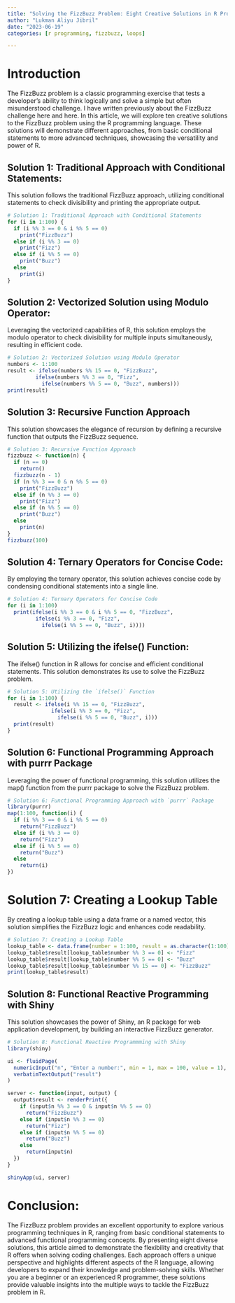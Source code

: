 ```yaml
---
title: "Solving the FizzBuzz Problem: Eight Creative Solutions in R Programming"
author: "Lukman Aliyu Jibril"
date: "2023-06-19"
categories: [r programming, fizzbuzz, loops]

---
```


# Introduction

The FizzBuzz problem is a classic programming exercise that tests a developer’s ability to think logically and solve a simple but often misunderstood challenge. I have written previously about the FizzBuzz challenge here and here. In this article, we will explore ten creative solutions to the FizzBuzz problem using the R programming language. These solutions will demonstrate different approaches, from basic conditional statements to more advanced techniques, showcasing the versatility and power of R.

## Solution 1: Traditional Approach with Conditional Statements:

This solution follows the traditional FizzBuzz approach, utilizing conditional statements to check divisibility and printing the appropriate output.

```r
# Solution 1: Traditional Approach with Conditional Statements
for (i in 1:100) {
  if (i %% 3 == 0 & i %% 5 == 0)
    print("FizzBuzz")
  else if (i %% 3 == 0)
    print("Fizz")
  else if (i %% 5 == 0)
    print("Buzz")
  else
    print(i)
}

```

## Solution 2: Vectorized Solution using Modulo Operator:

Leveraging the vectorized capabilities of R, this solution employs the modulo operator to check divisibility for multiple inputs simultaneously, resulting in efficient code.

```r
# Solution 2: Vectorized Solution using Modulo Operator
numbers <- 1:100
result <- ifelse(numbers %% 15 == 0, "FizzBuzz",
         ifelse(numbers %% 3 == 0, "Fizz",
           ifelse(numbers %% 5 == 0, "Buzz", numbers)))
print(result)

```


## Solution 3: Recursive Function Approach

This solution showcases the elegance of recursion by defining a recursive function that outputs the FizzBuzz sequence.

```r
# Solution 3: Recursive Function Approach
fizzbuzz <- function(n) {
  if (n == 0)
    return()
  fizzbuzz(n - 1)
  if (n %% 3 == 0 & n %% 5 == 0)
    print("FizzBuzz")
  else if (n %% 3 == 0)
    print("Fizz")
  else if (n %% 5 == 0)
    print("Buzz")
  else
    print(n)
}
fizzbuzz(100)
```

## Solution 4: Ternary Operators for Concise Code:

By employing the ternary operator, this solution achieves concise code by condensing conditional statements into a single line.

```r
# Solution 4: Ternary Operators for Concise Code
for (i in 1:100)
  print(ifelse(i %% 3 == 0 & i %% 5 == 0, "FizzBuzz",
         ifelse(i %% 3 == 0, "Fizz",
           ifelse(i %% 5 == 0, "Buzz", i))))
```


## Solution 5: Utilizing the ifelse() Function:

The ifelse() function in R allows for concise and efficient conditional statements. This solution demonstrates its use to solve the FizzBuzz problem.

```r
# Solution 5: Utilizing the `ifelse()` Function
for (i in 1:100) {
  result <- ifelse(i %% 15 == 0, "FizzBuzz",
              ifelse(i %% 3 == 0, "Fizz",
                ifelse(i %% 5 == 0, "Buzz", i)))
  print(result)
}
```

## Solution 6: Functional Programming Approach with purrr Package

Leveraging the power of functional programming, this solution utilizes the map() function from the purrr package to solve the FizzBuzz problem.

```r
# Solution 6: Functional Programming Approach with `purrr` Package
library(purrr)
map(1:100, function(i) {
  if (i %% 3 == 0 & i %% 5 == 0)
    return("FizzBuzz")
  else if (i %% 3 == 0)
    return("Fizz")
  else if (i %% 5 == 0)
    return("Buzz")
  else
    return(i)
})
```

# Solution 7: Creating a Lookup Table

By creating a lookup table using a data frame or a named vector, this solution simplifies the FizzBuzz logic and enhances code readability.

```r
# Solution 7: Creating a Lookup Table
lookup_table <- data.frame(number = 1:100, result = as.character(1:100))
lookup_table$result[lookup_table$number %% 3 == 0] <- "Fizz"
lookup_table$result[lookup_table$number %% 5 == 0] <- "Buzz"
lookup_table$result[lookup_table$number %% 15 == 0] <- "FizzBuzz"
print(lookup_table$result)
```

## Solution 8: Functional Reactive Programming with Shiny

This solution showcases the power of Shiny, an R package for web application development, by building an interactive FizzBuzz generator.

```r
# Solution 8: Functional Reactive Programmming with Shiny
library(shiny)

ui <- fluidPage(
  numericInput("n", "Enter a number:", min = 1, max = 100, value = 1),
  verbatimTextOutput("result")
)

server <- function(input, output) {
  output$result <- renderPrint({
    if (input$n %% 3 == 0 & input$n %% 5 == 0)
      return("FizzBuzz")
    else if (input$n %% 3 == 0)
      return("Fizz")
    else if (input$n %% 5 == 0)
      return("Buzz")
    else
      return(input$n)
  })
}

shinyApp(ui, server)

```

# Conclusion:

The FizzBuzz problem provides an excellent opportunity to explore various programming techniques in R, ranging from basic conditional statements to advanced functional programming concepts. By presenting eight diverse solutions, this article aimed to demonstrate the flexibility and creativity that R offers when solving coding challenges. Each approach offers a unique perspective and highlights different aspects of the R language, allowing developers to expand their knowledge and problem-solving skills. Whether you are a beginner or an experienced R programmer, these solutions provide valuable insights into the multiple ways to tackle the FizzBuzz problem in R.
